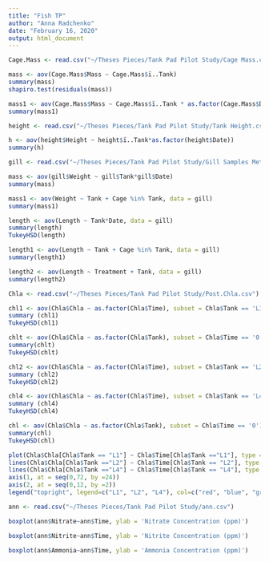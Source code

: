 ```yaml
---
title: "Fish TP"
author: "Anna Radchenko"
date: "February 16, 2020"
output: html_document
---
```

```r
Cage.Mass <- read.csv("~/Theses Pieces/Tank Pad Pilot Study/Cage Mass.csv")
```

```r
mass <- aov(Cage.Mass$Mass ~ Cage.Mass$ï..Tank)
summary(mass)
shapiro.test(residuals(mass))
```

```r
mass1 <- aov(Cage.Mass$Mass ~ Cage.Mass$ï..Tank * as.factor(Cage.Mass$Date))
summary(mass1)
```

```r
height <- read.csv("~/Theses Pieces/Tank Pad Pilot Study/Tank Height.csv")
```

```r
h <- aov(height$Height ~ height$ï..Tank*as.factor(height$Date))
summary(h)

```


```r
gill <- read.csv("~/Theses Pieces/Tank Pad Pilot Study/Gill Samples Metrics.csv")
```

```r
mass <- aov(gill$Weight ~ gill$Tank*gill$Date)
summary(mass)
```

```r
mass1 <- aov(Weight ~ Tank + Cage %in% Tank, data = gill)
summary(mass1)
```

```r
length <- aov(Length ~ Tank*Date, data = gill)
summary(length)
TukeyHSD(length)
```

```r
length1 <- aov(Length ~ Tank + Cage %in% Tank, data = gill)
summary(length1)
```

```r
length2 <- aov(Length ~ Treatment + Tank, data = gill)
summary(length2)
```


```r
Chla <- read.csv("~/Theses Pieces/Tank Pad Pilot Study/Post.Chla.csv")
```

```r
chl1 <- aov(Chla$Chla ~ as.factor(Chla$Time), subset = Chla$Tank == 'L1')
summary (chl1)
TukeyHSD(chl1)
```

```r
chlt <- aov(Chla$Chla ~ as.factor(Chla$Tank), subset = Chla$Time == '0')
summary(chlt)
TukeyHSD(chlt)
```




```r
chl2 <- aov(Chla$Chla ~ as.factor(Chla$Time), subset = Chla$Tank == 'L2')
summary (chl2)
TukeyHSD(chl2)
```

```r
chl4 <- aov(Chla$Chla ~ as.factor(Chla$Time), subset = Chla$Tank == 'L4')
summary (chl4)
TukeyHSD(chl4)
```


```r
chl <- aov(Chla$Chla ~ as.factor(Chla$Tank), subset = Chla$Time == '0')
summary(chl)
TukeyHSD(chl)
```

```r
plot(Chla$Chla[Chla$Tank == "L1"] ~ Chla$Time[Chla$Tank =="L1"], type = "o", col ='red', xaxt = "n", yaxt = "n", xlab = "Time Since Ozonation (hours)", ylab = "Chlorophyll a concentration (ug/L)")
lines(Chla$Chla[Chla$Tank =="L2"] ~ Chla$Time[Chla$Tank == "L2"], type = "o", col = "blue")
lines(Chla$Chla[Chla$Tank =="L4"] ~ Chla$Time[Chla$Tank == "L4"], type = "o", col = "green")
axis(1, at = seq(0,72, by =24))
axis(2, at = seq(0,12, by =2))
legend("topright", legend=c("L1", "L2", "L4"), col=c("red", "blue", "green"), lty =1, cex =0.8)


```

```r
ann <- read.csv("~/Theses Pieces/Tank Pad Pilot Study/ann.csv")
```


```r
boxplot(ann$Nitrate~ann$Time, ylab = 'Nitrate Concentration (ppm)')
```

```r
boxplot(ann$Nitrite~ann$Time, ylab = 'Nitrite Concentration (ppm)')
```

```r
boxplot(ann$Ammonia~ann$Time, ylab = 'Ammonia Concentration (ppm)')
```

